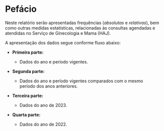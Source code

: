 # Pefácio {.unnumbered style="text-align:justify;"}

Neste relatório serão apresentadas frequências (*absolutas* e *relativas*), bem como outras medidas estatísticas, relacionadas às consultas agendadas e atendidas no Serviço de Ginecologia e Mama (HAJ).

A apresentação dos dados segue conforme fluxo abaixo:

-   **Primeira parte:**

    -   Dados do ano e período vigentes.

-   **Segunda parte:**

    -    Dados do ano e período vigentes comparados com o mesmo período dos anos anteriores.

-   **Terceira parte:**

    -   Dados do ano de 2023.

-   **Quarta parte:**

    -   Dados do ano de 2022.

```         
```
